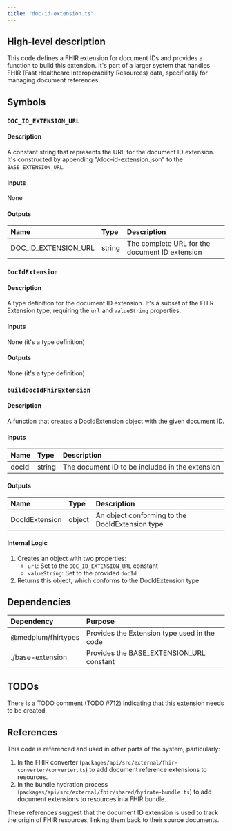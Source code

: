 ```yaml
---
title: "doc-id-extension.ts"
---
```


## High-level description
This code defines a FHIR extension for document IDs and provides a function to build this extension. It's part of a larger system that handles FHIR (Fast Healthcare Interoperability Resources) data, specifically for managing document references.

## Symbols

### `DOC_ID_EXTENSION_URL`
#### Description
A constant string that represents the URL for the document ID extension. It's constructed by appending "/doc-id-extension.json" to the `BASE_EXTENSION_URL`.

#### Inputs
None

#### Outputs
| Name | Type | Description |
|:-----|:-----|:------------|
| DOC_ID_EXTENSION_URL | string | The complete URL for the document ID extension |

### `DocIdExtension`
#### Description
A type definition for the document ID extension. It's a subset of the FHIR Extension type, requiring the `url` and `valueString` properties.

#### Inputs
None (it's a type definition)

#### Outputs
None (it's a type definition)

### `buildDocIdFhirExtension`
#### Description
A function that creates a DocIdExtension object with the given document ID.

#### Inputs
| Name | Type | Description |
|:-----|:-----|:------------|
| docId | string | The document ID to be included in the extension |

#### Outputs
| Name | Type | Description |
|:-----|:-----|:------------|
| DocIdExtension | object | An object conforming to the DocIdExtension type |

#### Internal Logic
1. Creates an object with two properties:
   - `url`: Set to the `DOC_ID_EXTENSION_URL` constant
   - `valueString`: Set to the provided `docId`
2. Returns this object, which conforms to the DocIdExtension type

## Dependencies
| Dependency | Purpose |
|:-----------|:--------|
| @medplum/fhirtypes | Provides the Extension type used in the code |
| ./base-extension | Provides the BASE_EXTENSION_URL constant |

## TODOs
There is a TODO comment (TODO #712) indicating that this extension needs to be created.

## References
This code is referenced and used in other parts of the system, particularly:
1. In the FHIR converter (`packages/api/src/external/fhir-converter/converter.ts`) to add document reference extensions to resources.
2. In the bundle hydration process (`packages/api/src/external/fhir/shared/hydrate-bundle.ts`) to add document extensions to resources in a FHIR bundle.

These references suggest that the document ID extension is used to track the origin of FHIR resources, linking them back to their source documents.